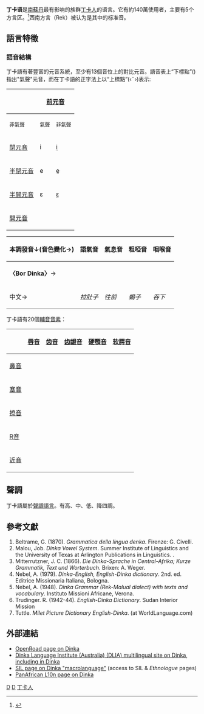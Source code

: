 {{Infobox language
| name          = 丁卡語<br>Dinka
| nativename    = {{Unicode|Thuɔŋjäŋ}}
| pronunciation = {{IPA-all|t̪uɔŋ.ɟa̤ŋ|}}
| states        = {{SSD}}
| region        = {{SSD}}<br />{{SDN}}
| speakers      = 2-3 百万
| iso2          = din
| iso3          = din
| lc1           = dip
| ld1           = 東北（Padang）
| lc2           = diw
| ld2           = 西北（Ruweng）
| lc3           = dib
| ld3           = 中南（Agar）
| lc4           = dks
| ld4           = 東南：Bor 包括
Nyarweng、
Hol、Twi
| lc5           = dik
| ld5           = 西南（Rek & Twic）
| familycolor   = Nilo-Saharan
| fam1          = [[尼罗-撒哈拉语系|尼罗-撒哈拉语系]]
| fam2          = [[东苏丹语族|东苏丹语族]]
| fam3          = [[尼罗语言|尼罗语言]]
| fam4          = [[西尼罗语言|西尼罗语言]]
| fam5          = [[丁卡-努尔语支|丁卡-努尔语支]]
| script        = [[拉丁字母|拉丁字母]]
| nation        = 无
| agency        = 无
| notice        = IPA
| glotto        = dink1262
| glottorefname = Dinka
}}
'''丁卡语'''是[[南蘇丹|南蘇丹]]最有影响的族群[[丁卡人|丁卡人]]的语言。它有約140萬使用者，主要有5个方言区。<ref >{{Cite web |url=https://www.ethnologue.com/language/din |title=存档副本 |accessdate=2017-03-26 |archive-date=2020-11-02 |archive-url=https://web.archive.org/web/20201102233218/https://www.ethnologue.com/language/din |dead-url=no }}</ref>西南方言（Rek）被认为是其中的标准音。

==語言特徵==
{{seealso|丁卡語字母}}

===語音結構===
丁卡語有著豐富的元音系統，至少有13個音位上的對比元音。語音表上“下標點”({{IPA|‹ ̤›}})指出"氣聲"元音，而在丁卡語的正字法上以“上標點”(‹¨›)表示: 

{| class="wikitable"
|-
! rowspan="2"|
! colspan="2"|[[前元音|前元音]]
! colspan="2"|[[後元音|後元音]]
|-
! <small>非氣聲</small>
! <small>氣聲</small>
! <small>非氣聲</small>
! <small>氣聲</small>
|-class=IPA align=center
![[閉元音|閉元音]]
|i || i̤ || u ||
|-class=IPA align=center
![[半閉元音|半閉元音]]
|e || e̤ || o || o̤
|-class=IPA align=center
![[半開元音|半開元音]]
|ɛ || ɛ̤ || ɔ || ɔ̤
|-class=IPA align=center
![[開元音|開元音]]
|colspan="2"| || a || a̤
|}

{| class=wikitable
|- align=center
!本調發音↓(音色變化→)!!語氣音!!氣息音!!粗啞音!!咽喉音
|- align=center
|'''〈Bor Dinka〉'''→||<span style="font-size:150%">{{IPA|tɕìt̪}}</span>||<span style="font-size:150%">{{IPA|tɕì̤t̪}}</span>||<span style="font-size:150%">{{IPA|tɕ<u>ì</u>t̪}}</span>||<span style="font-size:150%">{{IPA|tɕì͈t̪}}</span>
|- align=center
|中文→ ||''拉肚子''||''往前''||''蝎子''||''吞下''
|}

丁卡語有20個[[輔音|輔音]][[音素|音素]]： 

{| class="wikitable"
|-
! 
! [[唇音|唇音]]
! [[齿音|齿音]]
! [[齿龈音|齿龈音]]
! [[硬顎音|硬顎音]]
! [[软腭音|软腭音]]
|-align=center
! [[鼻音_(辅音)|鼻音]]
| {{IPA|m}} || {{IPA|n̪}} || {{IPA|n}} || {{IPA|ɲ}} || {{IPA|ŋ}}
|-align=center
! [[塞音|塞音]]
| {{IPA|p}}   {{IPA|b}} || {{IPA|t̪}}   {{IPA|d̪}} || {{IPA|t}}   {{IPA|d}} || {{IPA|c}}   {{IPA|ɟ}}|| {{IPA|k}}   {{IPA|ɡ}}
|-align=center
! [[擦音|擦音]]
| || || || || {{IPA|ɣ}}
|-align=center
! [[R音|R音]]
| || || {{IPA|ɾ}} || ||
|-align=center
! [[近音|近音]]
| || || {{IPA|l}} || {{IPA|j}} || {{IPA|w}}
|}

==聲調==
丁卡語屬於[[聲調語言|聲調語言]]。有高、中、低、降四調。

== 參考文獻 ==
{{refbegin}}
#Beltrame, G. (1870). ''Grammatica della lingua denka''. Firenze: G. Civelli.
#Malou, Job. ''Dinka Vowel System''. Summer Institute of Linguistics and the University of Texas at Arlington Publications in Linguistics. {{ISBN|0-88312-008-9}}.
#Mitterrutzner, J. C. (1866). ''Die Dinka-Sprache in Central-Afrika; Kurze Grammatik, Text und Worterbuch''. Brixen: A. Weger.
#Nebel, A. (1979). ''Dinka-English, English-Dinka dictionary''. 2nd. ed. Editrice Missionaria Italiana, Bologna.
#Nebel, A. (1948). ''Dinka Grammar (Rek-Malual dialect) with texts and vocabulary''. Instituto Missioni Africane, Verona.
#Trudinger. R. (1942-44). ''English-Dinka Dictionary''. Sudan Interior Mission
#Tuttle. ''Milet Picture Dictionary English-Dinka''. (at WorldLanguage.com)
{{refend}}

==外部連結==
{{InterWiki |code =din}}
{{refbegin}}
*[https://web.archive.org/web/20110709191443/http://www.openroad.net.au/languages/african/dinka/ OpenRoad page on Dinka]
*[https://web.archive.org/web/20070331203959/http://home.vicnet.net.au/~agamlong/index.en.html Dinka Language Institute (Australia) (DLIA) multilingual site on Dinka, including in Dinka]
*[http://www.sil.org/iso639-3/documentation.asp?id=din SIL page on Dinka "macrolanguage"]{{Wayback|url=http://www.sil.org/iso639-3/documentation.asp?id=din |date=20121018105103 }} (access to SIL & ''Ethnologue'' pages)
*[https://web.archive.org/web/20070328220456/http://www.panafril10n.org/wikidoc/pmwiki.php/PanAfrLoc/Dinka PanAfrican L10n page on Dinka]
{{refend}}

{{Authority control}}

[[Category:尼罗-撒哈拉语系|D]]
[[Category:聲調語言|D]]
[[Category:丁卡人|]]
